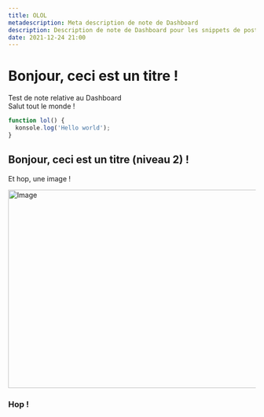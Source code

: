 ```yaml
---
title: OLOL
metadescription: Meta description de note de Dashboard
description: Description de note de Dashboard pour les snippets de posts
date: 2021-12-24 21:00
---
```


# Bonjour, ceci est un titre !

Test de note relative au Dashboard  
Salut tout le monde !

```ts
function lol() {
  konsole.log('Hello world');
}
```

## Bonjour, ceci est un titre (niveau 2) !

Et hop, une image !

<Image src="/assets/rtm-txt-logo.svg" width="718" height="404" alt="Image" priority />

### Hop !

<InviteTheBotButton />

